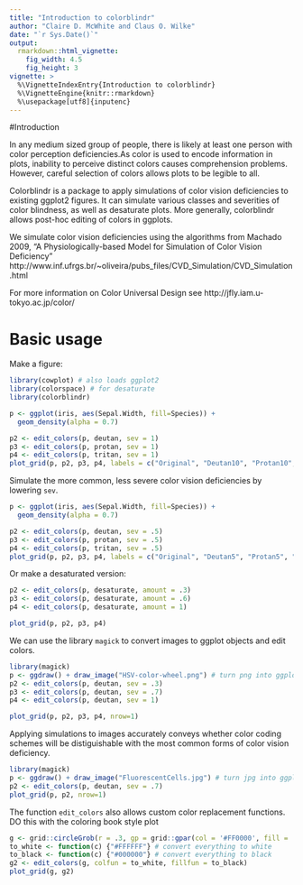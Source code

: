 ```yaml
---
title: "Introduction to colorblindr"
author: "Claire D. McWhite and Claus O. Wilke"
date: "`r Sys.Date()`"
output:
  rmarkdown::html_vignette:
    fig_width: 4.5
    fig_height: 3
vignette: >
  %\VignetteIndexEntry{Introduction to colorblindr}
  %\VignetteEngine{knitr::rmarkdown}
  %\usepackage[utf8]{inputenc}
---
```


#Introduction

In any medium sized group of people, there is likely at least one person with color perception deficiencies.As color is used to encode information in plots, inability to perceive distinct colors causes comprehension problems. However, careful selection of colors allows plots to be legible to all. 

Colorblindr is a package to apply simulations of color vision deficiencies to existing ggplot2 figures. It can simulate various classes and severities of color blindness, as well as desaturate plots. More generally, colorblindr allows post-hoc editing of colors in ggplots. 


We simulate color vision deficiencies using the algorithms from Machado 2009, "A Physiologically-based Model for Simulation of Color Vision Deficiency" http://www.inf.ufrgs.br/~oliveira/pubs_files/CVD_Simulation/CVD_Simulation.html

For more information on Color Universal Design see http://jfly.iam.u-tokyo.ac.jp/color/

# Basic usage

Make a figure:

```r
library(cowplot) # also loads ggplot2
library(colorspace) # for desaturate
library(colorblindr)

p <- ggplot(iris, aes(Sepal.Width, fill=Species)) +
  geom_density(alpha = 0.7)

p2 <- edit_colors(p, deutan, sev = 1)
p3 <- edit_colors(p, protan, sev = 1)
p4 <- edit_colors(p, tritan, sev = 1)
plot_grid(p, p2, p3, p4, labels = c("Original", "Deutan10", "Protan10", "Tritan10"))
```

Simulate the more common, less severe color vision deficiencies by lowering `sev`.
```r


p <- ggplot(iris, aes(Sepal.Width, fill=Species)) +
  geom_density(alpha = 0.7)

p2 <- edit_colors(p, deutan, sev = .5)
p3 <- edit_colors(p, protan, sev = .5)
p4 <- edit_colors(p, tritan, sev = .5)
plot_grid(p, p2, p3, p4, labels = c("Original", "Deutan5", "Protan5", "Tritan5"))
```


Or make a desaturated version:
```r

p2 <- edit_colors(p, desaturate, amount = .3)
p3 <- edit_colors(p, desaturate, amount = .6)
p4 <- edit_colors(p, desaturate, amount = 1)

plot_grid(p, p2, p3, p4)
```

We can use the library `magick` to convert images to ggplot objects and edit colors. 
```r
library(magick)
p <- ggdraw() + draw_image("HSV-color-wheel.png") # turn png into ggplot object
p2 <- edit_colors(p, deutan, sev = .3)
p3 <- edit_colors(p, deutan, sev = .7)
p4 <- edit_colors(p, deutan, sev = 1)

plot_grid(p, p2, p3, p4, nrow=1)

```


Applying simulations to images accurately conveys whether color coding schemes will be distiguishable with the most common forms of color vision deficiency.  
```r
library(magick)
p <- ggdraw() + draw_image("FluorescentCells.jpg") # turn jpg into ggplot object
p2 <- edit_colors(p, deutan, sev = .7)
plot_grid(p, p2, nrow=1)


```

The function `edit_colors` also allows custom color replacement functions.
DO this with the coloring book style plot
```r
g <- grid::circleGrob(r = .3, gp = grid::gpar(col = '#FF0000', fill = '#0000FF'))
to_white <- function(c) {"#FFFFFF"} # convert everything to white
to_black <- function(c) {"#000000"} # convert everything to black
g2 <- edit_colors(g, colfun = to_white, fillfun = to_black)
plot_grid(g, g2)
```


